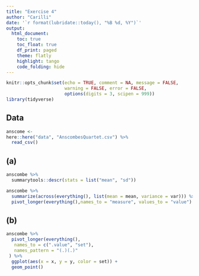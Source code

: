```yaml
---
title: "Exercise 4"
author: "Carilli"
date: '`r format(lubridate::today(), "%B %d, %Y")`'
output: 
  html_document:
    toc: true
    toc_float: true
    df_print: paged
    theme: flatly
    highlight: tango
    code_folding: hide
---
```


```r
knitr::opts_chunk$set(echo = TRUE, comment = NA, message = FALSE,
                      warning = FALSE, error = FALSE,
                      options(digits = 3, scipen = 999))
library(tidyverse)
```

## Data

```r
anscome <- 
here::here("data", "AnscombesQuartet.csv") %>% 
  read_csv()
```

## (a)

```r
anscombe %>% 
  summarytools::descr(stats = list("mean", "sd"))

anscombe %>% 
  summarize(across(everything(), list(mean = mean, variance = var))) %>% 
  pivot_longer(everything(),names_to = "measure", values_to = "value")
```

## (b)

```r
anscombe %>% 
  pivot_longer(everything(),
   names_to = c(".value", "set"),
   names_pattern = "(.)(.)"
 ) %>% 
  ggplot(aes(x = x, y = y, color = set)) + 
  geom_point() 
```

